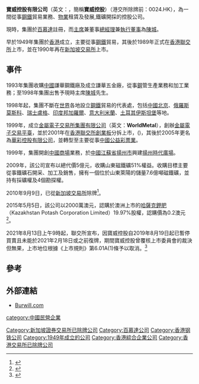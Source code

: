 {{Infobox company
| name = 寶威控股
| name_en = Burwill Holdings Limited
| logo = 
| caption = 
| type = 
| traded_as = 
| ROC_UBN = 
| original_text = 
| fate = 
| predecessor = 
| successor = 
| foundation = 
| founder = [[陳城|陳城]]
| defunct = 
| location = 
| locations = 
| area_served = 
| key_people = 主席：[[陳城|陳城]]
| industry = 鋼鐵
| products = 
| services = 
| revenue = 
| operating_income = 
| net_income = 
| aum = 
| assets = 
| equity = 
| owner = 
| num_employees = 
| parent = 
| divisions = 
| subsid = 
| homepage = 
| zip_code = 
| telephone_no = 
| slogan = 
| capital = 
| market_value = 
| P/E ratio = 
| earnings per share = 
| Net asset value = 
| accounting_period = 
| major_shareholder = 
| footnotes = 
}}

'''寶威控股有限公司'''（英文：{{lang|en|'''Burwill Holdings Limited'''}}，簡稱'''寶威控股'''）（港交所除牌前：0024.HK），為一間從事[[鋼鐵|鋼鐵]]貿易業務、[[物業|物業]]租賃及發展,鐵礦開採的控股公司。

現時，集團於[[百慕達|百慕達]]註冊，而[[主席|主席]]兼董事[[總經理|總經理]]兼[[執行董事|執行董事]]為[[陳城|陳城]]。

早於1949年集團於[[香港|香港]]成立，主要從事[[鋼鐵|鋼鐵]]貿易，其後於1989年正式在[[香港聯交所|香港聯交所]]上市，並在1990年再在[[新加坡交易所|新加坡交易所]]上市。

==事件==

1993年集團收購[[中國|中國]]謙華鋼鐵廠及成立謙華五金廠，從事[[鋼|鋼]]管生產業務和加工業務；至1998年集團出售予現時主席[[陳城|陳城]]先生。

1998年起，集團不斷在[[世界|世界]]各地設立[[鋼鐵|鋼鐵]]貿易的代表處，包括[[中國|中國]][[北京|北京]]、[[俄羅斯|俄羅斯]][[莫斯科|莫斯科]]、[[瑞士|瑞士]][[盧格|盧格]]、[[印度|印度]][[邦加羅爾|邦加羅爾]]、[[意大利|意大利]][[米蘭|米蘭]]、[[土耳其|土耳其]][[伊斯坦堡|伊斯坦堡]]等地。

1999年，成立[[金屬電子交易所集團有限公司|金屬電子交易所集團有限公司]]（英文：'''WorldMetal'''），創辦[[金屬電子交易平臺|金屬電子交易平臺]]，並於2001年在[[香港聯交所|香港聯交所]][[香港創業板|創業板]]分拆上市，({{sehk|8161}})，其後於2005年更名為[[華彩控股|華彩控股]][[有限公司|有限公司]]，並轉型至主要從事[[中國|中國]][[公益彩票業|公益彩票業]]。

1999年，集團開創[[中國|中國]][[商場|商場]]業務，於[[中國|中國]][[江蘇省|江蘇省]][[揚州市|揚州市]]興建[[揚州時代廣場|揚州時代廣場]]。

2009年，該公司宣布以總代價5億元，收購山東磁鐵礦51%權益。收購目標主要從事鐵礦石開采、加工及銷售，擁有一個位於山東萊陽的儲量7.6億噸磁鐵礦，並持有採礦權及4個勘探權。

2010年9月9日，已從[[新加坡交易所|新加坡交易所]]除牌<ref>{{Cite web |url=http://burwill.todayir.com/attachment/20100608163201001009772_tc.pdf |title=有關自願除牌通告 |accessdate=2012-03-25 |archive-date=2020-03-16 |archive-url=https://web.archive.org/web/20200316050401/http://burwill.todayir.com/attachment/20100608163201001009772_tc.pdf |dead-url=yes }}</ref>。

2015年5月5日，該公司以2000萬澳元，認購於澳洲上市的[[哈薩克鉀肥|哈薩克鉀肥]]（Kazakhstan Potash Corporation Limited）19.97%股權，認購價為0.2澳元<ref>{{Cite web |url=http://www.hkexnews.hk/listedco/listconews/sehk/2015/0505/LTN201505051808_C.pdf |title=須予披露的交易 認購 KAZAKHSTAN POTASH CORPORATION LIMITED 股份通告 |access-date=2015-05-06 |archive-date=2019-11-11 |archive-url=https://web.archive.org/web/20191111040628/https://www1.hkexnews.hk/listedco/listconews/sehk/2015/0505/ltn201505051808_c.pdf |dead-url=no }}</ref>。

2021年8月13日上午9時起，聯交所宣布，因寶威控股自2019年8月19日起已暫停買賣且未能於2021年2月18日或之前復牌，期間寶威控股曾覆核上市委員會的裁決但無果，上市地位根據《上市規則》第6.01A(1)條予以取消。<ref>{{Cite web|title=通告 – 關於寶威控股有限公司（已委任臨時清盤人）（於百慕達註冊成立之有限公司）（股份代號：24）取消上市地位|url=https://www.hkex.com.hk/News/Regulatory-Announcements/2021/2108114news?sc_lang=zh-HK|access-date=2022-01-17|work=www.hkex.com.hk|language=zh-HK}}</ref>

==參考==
{{reflist}}

==外部連結==
* [http://www.burwill.com/c/index.php Burwill.com] {{Wayback|url=http://www.burwill.com/c/index.php |date=20200928105114 }}
[[Category:新加坡證券交易所已除牌公司|Category:新加坡證券交易所已除牌公司]]
[[Category:百慕達公司|Category:百慕達公司]]
[[Category:香港钢铁公司|Category:香港钢铁公司]]
[[Category:1949年成立的公司|Category:1949年成立的公司]]
[[Category:香港綜合企業公司|Category:香港綜合企業公司]]
[[category:中國民營企業|category:中國民營企業]]
[[Category:香港交易所已除牌公司|Category:香港交易所已除牌公司]]